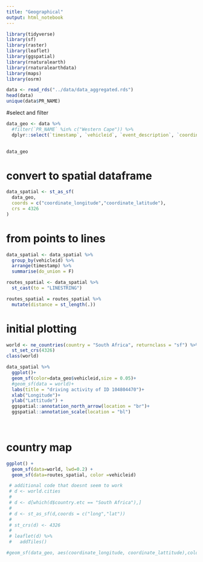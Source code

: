 ```yaml
---
title: "Geographical"
output: html_notebook
---
```



```r
library(tidyverse)
library(sf)
library(raster)
library(leaflet)
library(ggspatial)
library(rnaturalearth)
library(rnaturalearthdata)
library(maps)
library(osrm)
```

```r
data <- read_rds("../data/data_aggregated.rds")
head(data)
unique(data$PR_NAME)
```

#select and filter
```r
data_geo <- data %>% 
  #filter(`PR_NAME` %in% c("Western Cape")) %>% 
  dplyr::select(`timestamp`, `vehicleid`, `event_description`, `coordinate_latitude`, `coordinate_longitude`)
  

data_geo
```

# convert to spatial dataframe
```r
data_spatial <- st_as_sf(
  data_geo,
  coords = c("coordinate_longitude","coordinate_latitude"),
  crs = 4326
)
```

# from points to lines
```r
data_spatial <- data_spatial %>%
  group_by(vehicleid) %>%
  arrange(timestamp) %>% 
  summarise(do_union = F)

routes_spatial <- data_spatial %>% 
  st_cast(to = "LINESTRING")

routes_spatial = routes_spatial %>% 
  mutate(distance = st_length(.))
```

# initial plotting
```r

world <- ne_countries(country = "South Africa", returnclass = "sf") %>% 
  st_set_crs(4326)
class(world)

data_spatial %>%   
  ggplot()+
  geom_sf(color=data_geo$vehicleid,size = 0.05)+
  #geom_sf(data = world)+
  labs(title = "driving activity of ID 104804470")+
  xlab("Longitude")+
  ylab("Lattitude") +
  ggspatial::annotation_north_arrow(location = "br")+
  ggspatial::annotation_scale(location = "bl") 
  
  
```

# country map
```r
ggplot() +
  geom_sf(data=world, lwd=0.2) +
  geom_sf(data=routes_spatial, color =vehicleid)

 # additional code that doesnt seem to work
 # d <- world.cities
 # 
 # d <- d[which(d$country.etc == "South Africa"),]
 # 
 # d <- st_as_sf(d,coords = c("long","lat"))
 # 
 # st_crs(d) <- 4326
 # 
 # leaflet(d) %>%
 #   addTiles() 

#geom_sf(data_geo, aes(coordinate_longitude, coordinate_lattitude),color=data_geo$vehicleid,size = 0.05)
  
  

```

